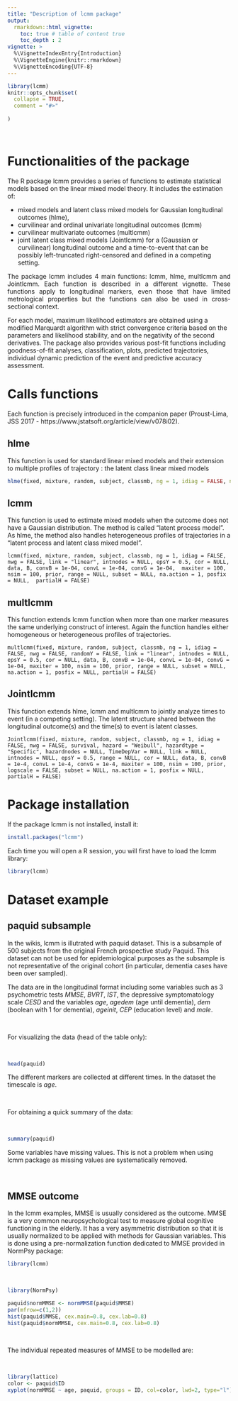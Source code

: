 ```yaml
---
title: "Description of lcmm package"
output: 
  rmarkdown::html_vignette:
    toc: true # table of content true
    toc_depth : 2  
vignette: >
  %\VignetteIndexEntry{Introduction}
  %\VignetteEngine{knitr::rmarkdown}
  %\VignetteEncoding{UTF-8}
---
```





```r
library(lcmm)
knitr::opts_chunk$set(
  collapse = TRUE,
  comment = "#>"
  
)
```
&nbsp;

# Functionalities of the package  

<p align="justify"> The R package lcmm provides a series of functions to estimate statistical models based on the linear mixed model theory. It includes the estimation of:

- mixed models and latent class mixed models for Gaussian longitudinal outcomes (hlme),
- curvilinear and ordinal univariate longitudinal outcomes (lcmm)
- curvilinear multivariate outcomes (multlcmm)
- joint latent class mixed models (Jointlcmm) for a (Gaussian or curvilinear) longitudinal outcome and a time-to-event that can be possibly left-truncated right-censored and defined in a competing setting. 


<p align="justify">The package lcmm includes 4 main functions: lcmm, hlme, multlcmm and Jointlcmm. Each function is described in a different vignette. These functions apply to longitudinal markers, even those that have limited metrological properties but the functions can also be used in cross-sectional context.</p>


For each model, maximum likelihood estimators are obtained using a modified Marquardt algorithm with strict convergence criteria based on the parameters and likelihood stability, and on the negativity of the second derivatives. The package also provides various post-fit functions including goodness-of-fit analyses, classification, plots, predicted trajectories, individual dynamic prediction of the event and predictive accuracy assessment.</p>



# Calls functions

Each function is precisely introduced in the companion paper (Proust-Lima, JSS 2017 -  https://www.jstatsoft.org/article/view/v078i02).

## hlme

This function is used for standard linear mixed models and their extension to multiple profiles of trajectory : the latent class linear mixed models 

```r
hlme(fixed, mixture, random, subject, classmb, ng = 1, idiag = FALSE, nwg = FALSE, cor = NULL, data, B, convB = 0.0001, convL = 0.0001, convG = 0.0001, prior, maxiter = 500, subset = NULL, na.action = 1, posfix = NULL)
```


## lcmm 

This function is used to estimate mixed models when the outcome does not have a Gaussian distribution. The method is called "latent process model". As hlme, the method also handles heterogeneous profiles of trajectories in a "latent process and latent class mixed model". 

```
lcmm(fixed, mixture, random, subject, classmb, ng = 1, idiag = FALSE, nwg = FALSE, link = "linear", intnodes = NULL, epsY = 0.5, cor = NULL, data, B, convB = 1e-04, convL = 1e-04, convG = 1e-04,  maxiter = 100, nsim = 100, prior, range = NULL, subset = NULL, na.action = 1, posfix = NULL,  partialH = FALSE)
``` 

## multlcmm

This function extends lcmm function when more than one marker measures the same underlying construct of interest. Again the function handles either homogeneous or heterogeneous profiles of trajectories.

```
multlcmm(fixed, mixture, random, subject, classmb, ng = 1, idiag = FALSE, nwg = FALSE, randomY = FALSE, link = "linear", intnodes = NULL, epsY = 0.5, cor = NULL, data, B, convB = 1e-04, convL = 1e-04, convG = 1e-04, maxiter = 100, nsim = 100, prior, range = NULL, subset = NULL, na.action = 1, posfix = NULL, partialH = FALSE)
``` 


## Jointlcmm 

This function extends hlme, lcmm and multlcmm to jointly analyze times to event (in a competing setting). The latent structure shared between the longitudinal outcome(s) and the time(s) to event is latent classes. 

```
Jointlcmm(fixed, mixture, random, subject, classmb, ng = 1, idiag = FALSE, nwg = FALSE, survival, hazard = "Weibull", hazardtype = "Specific", hazardnodes = NULL, TimeDepVar = NULL, link = NULL, intnodes = NULL, epsY = 0.5, range = NULL, cor = NULL, data, B, convB = 1e-4, convL = 1e-4, convG = 1e-4, maxiter = 100, nsim = 100, prior, logscale = FALSE, subset = NULL, na.action = 1, posfix = NULL, partialH = FALSE)
``` 



# Package installation

If the package lcmm is not installed, install it:

```r
install.packages("lcmm")
```

Each time you will open a R session, you will first have to load the lcmm library:

```r
library(lcmm)
```

# Dataset example

## paquid subsample

<p align="justify">

In the wikis, lcmm is illutrated with paquid dataset. This is a subsample of 500 subjects from the original French prospective study Paquid. This dataset can not be used for epidemiological purposes as the subsample is not representative of the original cohort (in particular, dementia cases have been over sampled).  

The data are in the longitudinal format including some variables such as 3 psychometric tests $MMSE$, $BVRT$, $IST$, the depressive symptomatology scale $CESD$ and the variables $age$, $agedem$ (age until dementia), $dem$ (boolean with 1 for dementia), $ageinit$, $CEP$ (education level) and $male$.</p>

&nbsp;

For visualizing the data (head of the table only):

&nbsp;

```r
head(paquid)
```

The different markers are collected at different times. In the dataset the timescale is $age$.

&nbsp;

For obtaining a quick summary of the data:

&nbsp;

```r
summary(paquid)
```

Some variables have missing values. This is not a problem when using lcmm package as missing values are systematically removed. 

&nbsp;

## MMSE outcome

In the lcmm examples, MMSE is usually considered as the outcome. MMSE is a very common neuropsychological test to measure global cognitive functioning in the elderly. It has a very asymmetric distribution so that it is usually normalized to be applied with methods for Gaussian variables. This is done using a pre-normalization function dedicated to MMSE provided in NormPsy package:   


```r
library(lcmm)
```

&nbsp;

```r
library(NormPsy)
``` 

```r
paquid$normMMSE <- normMMSE(paquid$MMSE)
par(mfrow=c(1,2))
hist(paquid$MMSE, cex.main=0.8, cex.lab=0.8)
hist(paquid$normMMSE, cex.main=0.8, cex.lab=0.8)
```

&nbsp;

The individual repeated measures of MMSE to be modelled are:

&nbsp;

```r
library(lattice)
color <- paquid$ID
xyplot(normMMSE ~ age, paquid, groups = ID, col=color, lwd=2, type="l")
```

&nbsp;


